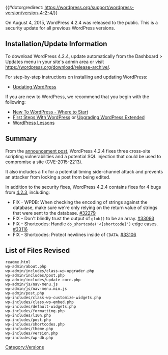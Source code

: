 {{#dotorgredirect: https://wordpress.org/support/wordpress-version/version-4-2-4/}}
{{Languages|
{{en|Version 4.2.4}}
{{ja|Version 4.2.4}}
}}

On August 4, 2015, WordPress 4.2.4 was released to the public. This is a security update for all previous WordPress versions.

== Installation/Update Information ==
To download WordPress 4.2.4, update automatically from the Dashboard > Updates menu in your site's admin area or visit https://wordpress.org/download/release-archive/.

For step-by-step instructions on installing and updating WordPress:
* [[Updating WordPress]]

If you are new to WordPress, we recommend that you begin with the following:
* [[New To WordPress - Where to Start]]
* [[First Steps With WordPress]] or [[Upgrading WordPress Extended]]
* [[WordPress Lessons]]

== Summary ==
From the [https://wordpress.org/news/2015/08/wordpress-4-2-4/ announcement post], WordPress 4.2.4 fixes three cross-site scripting vulnerabilities and a potential SQL injection that could be used to compromise a site (CVE-2015-2213).

It also includes a fix for a potential timing side-channel attack and prevents an attacker from locking a post from being edited.

In addition to the security fixes, WordPress 4.2.4 contains fixes for 4 bugs from [[Version_4.2.3|4.2.3]], including:

* FIX - WPDB: When checking the encoding of strings against the database, make sure we're only relying on the return value of strings that were sent to the database.  [https://core.trac.wordpress.org/ticket/32279 #32279]
* FIX - Don't blindly trust the output of <tt>glob()</tt> to be an array. [https://core.trac.wordpress.org/ticket/33093 #33093]
* FIX - Shortcodes: Handle <tt>do_shortcode('<[shortcode]')</tt> edge cases. [https://core.trac.wordpress.org/ticket/33116 #33116]
* FIX - Shortcodes: Protect newlines inside of <tt>CDATA</tt>. [https://core.trac.wordpress.org/ticket/33106 #33106]

== List of Files Revised ==
<pre>
readme.html
wp-admin/about.php
wp-admin/includes/class-wp-upgrader.php
wp-admin/includes/post.php
wp-admin/includes/update-core.php
wp-admin/js/nav-menu.js
wp-admin/js/nav-menu.min.js
wp-admin/post.php
wp-includes/class-wp-customize-widgets.php
wp-includes/class-wp-embed.php
wp-includes/default-widgets.php
wp-includes/formatting.php
wp-includes/l10n.php
wp-includes/post.php
wp-includes/shortcodes.php
wp-includes/theme.php
wp-includes/version.php
wp-includes/wp-db.php
</pre>

{{Versions}}

[[Category:Versions]]